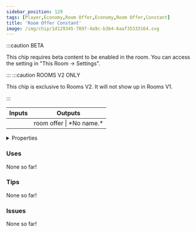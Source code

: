 ```yaml
---
sidebar_position: 129
tags: [Player,Economy,Room Offer,Economy,Room Offer,Constant]
title: 'Room Offer Constant'
image: /img/chip/1d129345-7897-4a9c-b364-6aaf35333164.svg
---
```




:::caution BETA

This chip requires beta content to be enabled in the room. You can access the setting in "This Room -> Settings".

:::
:::caution ROOMS V2 ONLY

This chip is exclusive to Rooms V2. It will not show up in Rooms V1.

:::


<IChip uuid="1d129345-7897-4a9c-b364-6aaf35333164"/>

<table><thead><tr><th>Inputs</th><th>Outputs</th></tr></thead><tbody><tr><td /><td>room offer | *No name.*</td></tr></tbody></table>

<details>
  <summary>Properties</summary>
  <div>
    <div>
    <table>
      <tbody>
        <tr>
          <td>Is beta required?</td>
          <td>Yes</td>
        </tr>
        <tr>
          <td>Is chip a trolling risk?</td>
          <td>No</td>
        </tr>
        <tr>
          <td>Is chip a role assignment risk?</td>
          <td>No</td>
        </tr>
        <tr>
          <td>Chip UUID</td>
          <td>1d129345-7897-4a9c-b364-6aaf35333164</td>
        </tr>
        <tr>
          <td>Room availability</td>
          <td>Rooms V2 only</td>
        </tr>
      </tbody>
    </table>
    </div>
  </div>
</details>

### Uses

None so far!

### Tips

None so far!

### Issues

None so far!